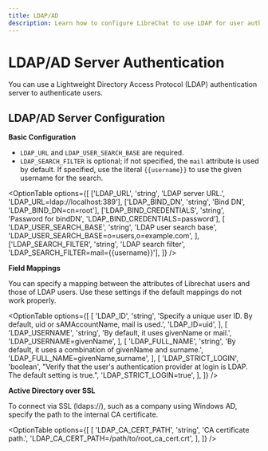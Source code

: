 ```yaml
---
title: LDAP/AD
description: Learn how to configure LibreChat to use LDAP for user authentication.
---
```


# LDAP/AD Server Authentication

You can use a Lightweight Directory Access Protocol (LDAP) authentication server to authenticate users.

## LDAP/AD Server Configuration

**Basic Configuration**

- `LDAP_URL` and `LDAP_USER_SEARCH_BASE` are required.
- `LDAP_SEARCH_FILTER` is optional; if not specified, the `mail` attribute is used by default. If specified, use the literal `{{username}}` to use the given username for the search.

<OptionTable
  options={[
    ['LDAP_URL', 'string', 'LDAP server URL.', 'LDAP_URL=ldap://localhost:389'],
    ['LDAP_BIND_DN', 'string', 'Bind DN', 'LDAP_BIND_DN=cn=root'],
    ['LDAP_BIND_CREDENTIALS', 'string', 'Password for bindDN', 'LDAP_BIND_CREDENTIALS=password'],
    [
      'LDAP_USER_SEARCH_BASE',
      'string',
      'LDAP user search base',
      'LDAP_USER_SEARCH_BASE=o=users,o=example.com',
    ],
    ['LDAP_SEARCH_FILTER', 'string', 'LDAP search filter', 'LDAP_SEARCH_FILTER=mail={{username}}'],
  ]}
/>

**Field Mappings**

You can specify a mapping between the attributes of Librechat users and those of LDAP users. Use these settings if the default mappings do not work properly.

<OptionTable
  options={[
    [
      'LDAP_ID',
      'string',
      'Specify a unique user ID. By default, uid or sAMAccountName, mail is used.',
      'LDAP_ID=uid',
    ],
    [
      'LDAP_USERNAME',
      'string',
      'By default, it uses givenName or mail.',
      'LDAP_USERNAME=givenName',
    ],
    [
      'LDAP_FULL_NAME',
      'string',
      'By default, it uses a combination of givenName and surname.',
      'LDAP_FULL_NAME=givenName,surname',
    ],
    [
      'LDAP_STRICT_LOGIN',
      'boolean',
      "Verify that the user's authentication provider at login is LDAP. The default setting is true.",
      'LDAP_STRICT_LOGIN=true',
    ],
  ]}
/>

**Active Directory over SSL**

To connect via SSL (ldaps://), such as a company using Windows AD, specify the path to the internal CA certificate.

<OptionTable
  options={[
    [
      'LDAP_CA_CERT_PATH',
      'string',
      'CA certificate path.',
      'LDAP_CA_CERT_PATH=/path/to/root_ca_cert.crt',
    ],
  ]}
/>
